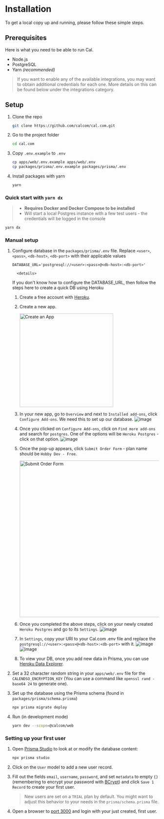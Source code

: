 # Installation

To get a local copy up and running, please follow these simple steps.

## Prerequisites

Here is what you need to be able to run Cal.

- Node.js
- PostgreSQL
- Yarn _(recommended)_

> If you want to enable any of the available integrations, you may want to obtain additional credentials for each one. More details on this can be found below under the integrations category.

## Setup

1. Clone the repo

   ```sh
   git clone https://github.com/calcom/cal.com.git
   ```

1. Go to the project folder

   ```sh
   cd cal.com
   ```

1. Copy `.env.example` to `.env`

   ```sh
   cp apps/web/.env.example apps/web/.env
   cp packages/prisma/.env.example packages/prisma/.env
   ```

1. Install packages with yarn

   ```sh
   yarn
   ```

### Quick start with `yarn dx`

> - **Requires Docker and Docker Compose to be installed**
> - Will start a local Postgres instance with a few test users - the credentials will be logged in the console

```sh
yarn dx
```

### Manual setup

1.  Configure database in the `packages/prisma/.env` file. Replace `<user>`, `<pass>`, `<db-host>`, `<db-port>` with their applicable values

    ```text
    DATABASE_URL='postgresql://<user>:<pass>@<db-host>:<db-port>'
    ```

          <details>

    <summary>
      If you don't know how to configure the DATABASE_URL, then follow the steps here to create a quick DB
      using Heroku
    </summary>

    1. Create a free account with [Heroku](https://www.heroku.com/).

    2. Create a new app.

       <img
         width="306"
         alt="Create an App"
         src="https://user-images.githubusercontent.com/16905768/115322780-b3d58c00-a17e-11eb-8a52-b758fb0ea942.png"
       />

    3. In your new app, go to `Overview` and next to `Installed add-ons`, click `Configure Add-ons`. We need this to set up our database.
       ![image](https://user-images.githubusercontent.com/16905768/115323232-a53ba480-a17f-11eb-98db-58e2f8c52426.png)

    4. Once you clicked on `Configure Add-ons`, click on `Find more add-ons` and search for `postgres`. One of the options will be `Heroku Postgres` - click on that option.
       ![image](https://user-images.githubusercontent.com/16905768/115323126-5beb5500-a17f-11eb-8030-7380310807a9.png)

    5. Once the pop-up appears, click `Submit Order Form` - plan name should be `Hobby Dev - Free`.

       <img
         width="512"
         alt="Submit Order Form"
         src="https://user-images.githubusercontent.com/16905768/115323265-b4baed80-a17f-11eb-99f0-d67f019aa6df.png"
       />

    6. Once you completed the above steps, click on your newly created `Heroku Postgres` and go to its `Settings`.
       ![image](https://user-images.githubusercontent.com/16905768/115323367-e92ea980-a17f-11eb-9ff4-dec95f2ec349.png)

    7. In `Settings`, copy your URI to your Cal.com .env file and replace the `postgresql://<user>:<pass>@<db-host>:<db-port>` with it.
       ![image](https://user-images.githubusercontent.com/16905768/115323556-4591c900-a180-11eb-9808-2f55d2aa3995.png)
       ![image](https://user-images.githubusercontent.com/16905768/115323697-7a9e1b80-a180-11eb-9f08-a742b1037f90.png)

    8. To view your DB, once you add new data in Prisma, you can use [Heroku Data Explorer](https://heroku-data-explorer.herokuapp.com/).
       </details>

1.  Set a 32 character random string in your `apps/web/.env` file for the `CALENDSO_ENCRYPTION_KEY` (You can use a command like `openssl rand -base64 24` to generate one).
1.  Set up the database using the Prisma schema (found in `packages/prisma/schema.prisma`)

    ```sh
    npx prisma migrate deploy
    ```

1.  Run (in development mode)

    ```sh
    yarn dev --scope=@calcom/web
    ```

### Setting up your first user

1. Open [Prisma Studio](https://www.prisma.io/studio) to look at or modify the database content:

   ```sh
   npx prisma studio
   ```

1. Click on the `User` model to add a new user record.
1. Fill out the fields `email`, `username`, `password`, and set `metadata` to empty `{}` (remembering to encrypt your password with [BCrypt](https://bcrypt-generator.com/)) and click `Save 1 Record` to create your first user.
   > New users are set on a `TRIAL` plan by default. You might want to adjust this behavior to your needs in the `prisma/schema.prisma` file.
1. Open a browser to [port 3000](http://localhost:3000) and login with your just created, first user.
